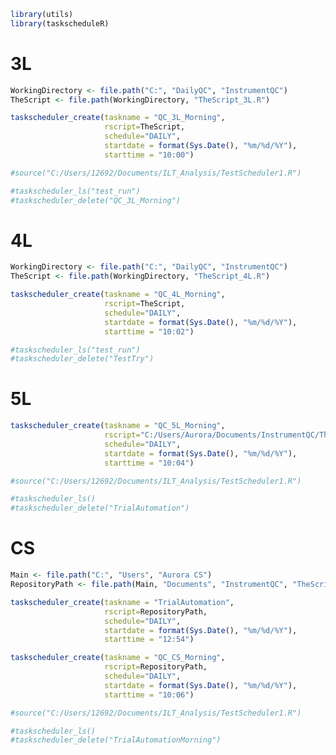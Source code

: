 ```r
library(utils)
library(taskscheduleR)
```

# 3L
```r
WorkingDirectory <- file.path("C:", "DailyQC", "InstrumentQC")
TheScript <- file.path(WorkingDirectory, "TheScript_3L.R")

taskscheduler_create(taskname = "QC_3L_Morning",
                     rscript=TheScript,
                     schedule="DAILY",
                     startdate = format(Sys.Date(), "%m/%d/%Y"),
                     starttime = "10:00")

#source("C:/Users/12692/Documents/ILT_Analysis/TestScheduler1.R")

#taskscheduler_ls("test_run")
#taskscheduler_delete("QC_3L_Morning")
```


# 4L
```r
WorkingDirectory <- file.path("C:", "DailyQC", "InstrumentQC")
TheScript <- file.path(WorkingDirectory, "TheScript_4L.R")

taskscheduler_create(taskname = "QC_4L_Morning",
                     rscript=TheScript,
                     schedule="DAILY",
                     startdate = format(Sys.Date(), "%m/%d/%Y"),
                     starttime = "10:02")

#taskscheduler_ls("test_run")
#taskscheduler_delete("TestTry")
```


# 5L
```r
taskscheduler_create(taskname = "QC_5L_Morning",
                     rscript="C:/Users/Aurora/Documents/InstrumentQC/TheScript_5L.R",
                     schedule="DAILY",
                     startdate = format(Sys.Date(), "%m/%d/%Y"),
                     starttime = "10:04")

#source("C:/Users/12692/Documents/ILT_Analysis/TestScheduler1.R")

#taskscheduler_ls()
#taskscheduler_delete("TrialAutomation")
```

# CS
```r
Main <- file.path("C:", "Users", "Aurora CS")
RepositoryPath <- file.path(Main, "Documents", "InstrumentQC", "TheScript_CS.R")

taskscheduler_create(taskname = "TrialAutomation",
                     rscript=RepositoryPath,
                     schedule="DAILY",
                     startdate = format(Sys.Date(), "%m/%d/%Y"),
                     starttime = "12:54")

taskscheduler_create(taskname = "QC_CS_Morning",
                     rscript=RepositoryPath,
                     schedule="DAILY",
                     startdate = format(Sys.Date(), "%m/%d/%Y"),
                     starttime = "10:06")

#source("C:/Users/12692/Documents/ILT_Analysis/TestScheduler1.R")

#taskscheduler_ls()
#taskscheduler_delete("TrialAutomationMorning")
```
